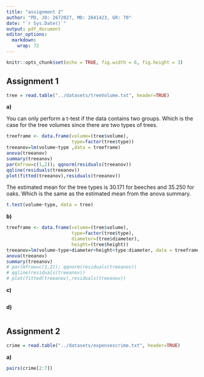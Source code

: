 ```yaml
---
title: "assignment 2"
author: "PD, JO: 2672027, MD: 2641423, GR: 70"
date: "`r Sys.Date()`"
output: pdf_document
editor_options: 
  markdown: 
    wrap: 72
---
```


```r
knitr::opts_chunk$set(echo = TRUE, fig.width = 6, fig.height = 3)
```

## Assignment 1

```r
tree = read.table("../datasets/treeVolume.txt", header=TRUE)
```

**a)**

You can only perform a t-test if the data contains two groups. Which is
the case for the tree volumes since there are two types of trees.

```r
treeframe <- data.frame(volume=(tree$volume), 
                        type=factor(tree$type))
treeanov=lm(volume~type ,data = treeframe)
anova(treeanov)
summary(treeanov)
par(mfrow=c(1,2)); qqnorm(residuals(treeanov))
qqline(residuals(treeanov))
plot(fitted(treeanov),residuals(treeanov))
```

The estimated mean for the tree types is 30.171 for beeches and 35.250
for oaks. Which is the same as the estimated mean from the anova
summary.

```r
t.test(volume~type, data = tree)
```

**b)**

```r
treeframe <- data.frame(volume=(tree$volume), 
                        type=factor(tree$type),
                        diameter=(tree$diameter),
                        height=(tree$height))
treeanov=lm(volume~type+diameter+height+type:diameter, data = treeframe)
anova(treeanov)
summary(treeanov)
# par(mfrow=c(1,2)); qqnorm(residuals(treeanov))
# qqline(residuals(treeanov))
# plot(fitted(treeanov),residuals(treeanov))
```

**c)**

```r

```

**d)**

```r

```

## Assignment 2

```r
crime = read.table("../datasets/expensescrime.txt", header=TRUE)
```

**a)**

```r
pairs(crime[2:7])
```
